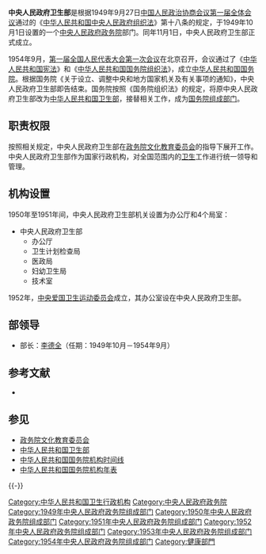 {{Pathnav|中央人民政府政务院|政务院文化教育委员会}}
{{Infobox PRCG
|机构名称=中央人民政府卫生部
|标志1=National Emblem of the People's Republic of China.svg
|组织上级=[[中央人民政府政务院|中央人民政府政务院]]
|业务上级=[[政务院文化教育委员会|政务院文化教育委员会]]
|机构类型=[[中央人民政府政务院|中央人民政府政务院]]部门
|职位1=部长
|人员1=[[李德全|李德全]]
|行政级别=正部级
|成立时间=1949年10月1日
|撤销时间=[[1954年9月|1954年9月]]
|接替者=[[中华人民共和国卫生部|中华人民共和国卫生部]]
}}

'''中央人民政府卫生部'''是根据1949年9月27日[[中国人民政治协商会议第一届全体会议|中国人民政治协商会议第一届全体会议]]通过的《[[中华人民共和国中央人民政府组织法|中华人民共和国中央人民政府组织法]]》第十八条的规定，于1949年10月1日设置的一个[[中央人民政府政务院|中央人民政府政务院]]部门。同年11月1日，中央人民政府卫生部正式成立。

1954年9月，[[第一届全国人民代表大会第一次会议|第一届全国人民代表大会第一次会议]]在北京召开，会议通过了《[[中华人民共和国宪法|中华人民共和国宪法]]》和《[[中华人民共和国国务院组织法|中华人民共和国国务院组织法]]》，成立[[中华人民共和国国务院|中华人民共和国国务院]]。根据国务院《关于设立、调整中央和地方国家机关及有关事项的通知》，中央人民政府卫生部即告结束。国务院按照《国务院组织法》的规定，将原中央人民政府卫生部改为[[中华人民共和国卫生部|中华人民共和国卫生部]]，接替相关工作，成为[[国务院组成部门|国务院组成部门]]。

==职责权限==
按照相关规定，中央人民政府卫生部在[[政务院文化教育委员会|政务院文化教育委员会]]的指导下展开工作。中央人民政府卫生部作为国家行政机构，对全国范围内的[[卫生|卫生]]工作进行统一领导和管理。

== 机构设置 ==
1950年至1951年间，中央人民政府卫生部机关设置为办公厅和4个局室：
*中央人民政府卫生部
**办公厅
**卫生计划检查局
**医政局
**妇幼卫生局
**技术室

1952年，[[全国爱国卫生运动委员会|中央爱国卫生运动委员会]]成立，其办公室设在中央人民政府卫生部。

== 部领导 ==
* 部长：[[李德全|李德全]]（任期：1949年10月－1954年9月）

== 参考文献 ==
{{Reflist}}
* {{cite book |editor = 苏尚尧 主编 |title=《中华人民共和国中央政府机构（1949-1990年）》|location=北京 |publisher=经济科学出版社 |year=1993 |id = ISBN 7505805045/D•54}}

== 参见 ==
{{Portal|中华人民共和国}}
* [[政务院文化教育委员会|政务院文化教育委员会]]
* [[中华人民共和国卫生部|中华人民共和国卫生部]]
* [[中华人民共和国国务院机构时间线|中华人民共和国国务院机构时间线]]
* [[中华人民共和国国务院机构年表|中华人民共和国国务院机构年表]]

{{-}}
{{Template group
|list=
{{中央人民政府政务院}}
{{1949年中央人民政府政务院}}
{{1950年中央人民政府政务院}}
{{1951年中央人民政府政务院}}
{{1952年中央人民政府政务院}}
{{1953年中央人民政府政务院}}
{{1954年中央人民政府政务院}}
}}

[[Category:中华人民共和国卫生行政机构|Category:中华人民共和国卫生行政机构]]
[[Category:中央人民政府政务院|Category:中央人民政府政务院]]
[[Category:1949年中央人民政府政务院组成部门|Category:1949年中央人民政府政务院组成部门]]
[[Category:1950年中央人民政府政务院组成部门|Category:1950年中央人民政府政务院组成部门]]
[[Category:1951年中央人民政府政务院组成部门|Category:1951年中央人民政府政务院组成部门]]
[[Category:1952年中央人民政府政务院组成部门|Category:1952年中央人民政府政务院组成部门]]
[[Category:1953年中央人民政府政务院组成部门|Category:1953年中央人民政府政务院组成部门]]
[[Category:1954年中央人民政府政务院组成部门|Category:1954年中央人民政府政务院组成部门]]
[[Category:健康部門|Category:健康部門]]